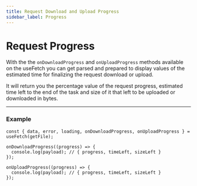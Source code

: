 ```yaml
---
title: Request Download and Upload Progress
sidebar_label: Progress
---
```


# Request Progress

With the the `onDownloadProgress` and `onUploadProgress` methods available on the useFetch you can get parsed and
prepared to display values of the estimated time for finalizing the request download or upload.

It will return you the percentage value of the request progress, estimated time left to the end of the task and size of
it that left to be uploaded or downloaded in bytes.

---

### Example

```tsx
const { data, error, loading, onDownloadProgress, onUploadProgress } = useFetch(getFile);

onDownloadProgress((progress) => {
  console.log(payload); // { progress, timeLeft, sizeLeft }
});

onUploadProgress((progress) => {
  console.log(payload); // { progress, timeLeft, sizeLeft }
});
```
